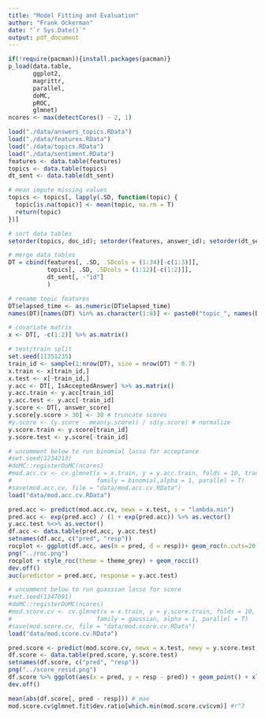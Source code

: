 ```yaml
---
title: "Model Fitting and Evaluation"
author: "Frank Ockerman"
date: "`r Sys.Date()`"
output: pdf_document
---
```



```r
if(!require(pacman)){install.packages(pacman)}
p_load(data.table,
       ggplot2,
       magrittr,
       parallel,
       doMC,
       pROC,
       glmnet)
ncores <- max(detectCores() - 2, 1)
```

```r
load("./data/answers_topics.RData")
load("./data/features.RData")
load("./data/topics.RData")
load("./data/sentiment.RData")
features <- data.table(features)
topics <- data.table(topics)
dt_sent <- data.table(dt_sent)
```

```r
# mean impute missing values
topics <- topics[, lapply(.SD, function(topic) {
  topic[is.na(topic)] <- mean(topic, na.rm = T)
  return(topic)
})]

# sort data tables
setorder(topics, doc_id); setorder(features, answer_id); setorder(dt_sent, id)

# merge data tables
DT = cbind(features[, .SD, .SDcols = (1:34)[-c(1:3)]],
           topics[, .SD, .SDcols = (1:12)[-c(1:2)]],
           dt_sent[, -"id"]
           )

# rename topic features
DT$elapsed_time <- as.numeric(DT$elapsed_time)
names(DT)[names(DT) %in% as.character(1:8)] <- paste0("topic_", names(DT)[names(DT) %in% as.character(1:8)])
```

```r
# covariate matrix
x <- DT[, -c(1:2)] %>% as.matrix()

# test/train split
set.seed(11351235)
train_id <- sample(1:nrow(DT), size = nrow(DT) * 0.7)
x.train <- x[train_id,]
x.test <- x[-train_id,]
y.acc <- DT[, IsAcceptedAnswer] %>% as.matrix()
y.acc.train <- y.acc[train_id]
y.acc.test <- y.acc[-train_id]
y.score <- DT[, answer_score]
y.score[y.score > 30] <- 30 # truncate scores
#y.score <- (y.score - mean(y.score)) / sd(y.score) # normalize
y.score.train <- y.score[train_id]
y.score.test <- y.score[-train_id]
```

```r
# uncomment below to run binomial lasso for acceptance
#set.seed(1234213)
#doMC::registerDoMC(ncores)
#mod.acc.cv <- cv.glmnet(x = x.train, y = y.acc.train, folds = 10, trace.it = T,
#                        family = binomial,alpha = 1, parallel = T)
#save(mod.acc.cv, file = "data/mod.acc.cv.RData")
load("data/mod.acc.cv.RData")
```

```r
pred.acc <- predict(mod.acc.cv, newx = x.test, s = "lambda.min")
pred.acc <- exp(pred.acc) / (1 + exp(pred.acc)) %>% as.vector()
y.acc.test %<>% as.vector()
df.acc <- data.table(pred.acc, y.acc.test)
setnames(df.acc, c("pred", "resp"))
rocplot <- ggplot(df.acc, aes(m = pred, d = resp))+ geom_roc(n.cuts=20,labels=FALSE)
png("../roc.png")
rocplot + style_roc(theme = theme_grey) + geom_rocci()
dev.off()
auc(predictor = pred.acc, response = y.acc.test)
```

```r
# uncomment below to run guassian lasso for score
#set.seed(1347091)
#doMC::registerDoMC(ncores)
#mod.score.cv <- cv.glmnet(x = x.train, y = y.score.train, folds = 10, trace.it = T,
#                        family = gaussian, alpha = 1, parallel = T)
#save(mod.score.cv, file = "data/mod.score.cv.RData")
load("data/mod.score.cv.RData")
```

```r
pred.score <- predict(mod.score.cv, newx = x.test, newy = y.score.test, s = "lambda.min")
df.score <- data.table(pred.score, y.score.test)
setnames(df.score, c("pred", "resp"))
png("../score_resid.png")
df.score %>% ggplot(aes(x = pred, y = resp - pred)) + geom_point() + xlab("Predicted Score") + ylab("Residual")
dev.off()
```

```r
mean(abs(df.score[, pred - resp])) # mae
mod.score.cv$glmnet.fit$dev.ratio[which.min(mod.score.cv$cvm)] #r^2
```
